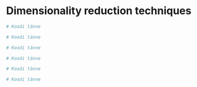 # Dimensionality reduction techniques

```r
# Koodi tänne
```

```r
# Koodi tänne
```

```r
# Koodi tänne
```

```r
# Koodi tänne
```

```r
# Koodi tänne
```

```r
# Koodi tänne
```

